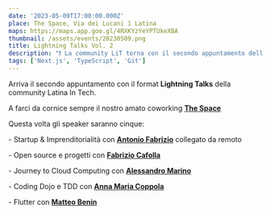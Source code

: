 ```yaml
---
date: '2023-05-09T17:00:00.000Z'
place: The Space, Via dei Lucani 1 Latina
maps: https://maps.app.goo.gl/4RXKYzYeYPTUkeXBA
thumbnail: /assets/events/20230509.png
title: Lightning Talks Vol. 2
description: "❗ La community LiT torna con il secondo appuntamento della stagione 2023, con nuovi speaker!<br />Per questa serata avremo come speaker: **[Antonio Fabrizio](https://www.linkedin.com/in/fabrizioantonio/)**, **[Fabrizio Cafolla](https://www.linkedin.com/in/fabrizio-cafolla/)**, **[Alessandro Marino](https://www.linkedin.com/in/alessandro-marino-ac/)**, **[Anna Maria Coppola](https://www.linkedin.com/in/annamaria-coppola-9a301613/)** e **[Matteo Benin](https://www.linkedin.com/in/matteo-benin-28b11195/)**"
tags: ['Next.js', 'TypeScript', 'Git']
---
```


Arriva il secondo appuntamento con il format **Lightning Talks** della community Latina In Tech.

A farci da cornice sempre il nostro amato coworking **[The Space](https://www.thespacecoworking.website/)**

Questa volta gli speaker saranno cinque:

 \- Startup & Imprenditorialità con **[Antonio Fabrizio](https://www.linkedin.com/in/fabrizioantonio/)** collegato da remoto

 \- Open source e progetti con **[Fabrizio Cafolla](https://www.linkedin.com/in/fabrizio-cafolla/)**
 
 \- Journey to Cloud Computing con **[Alessandro Marino](https://www.linkedin.com/in/alessandro-marino-ac/)**

 \- Coding Dojo e TDD con **[Anna Maria Coppola](https://www.linkedin.com/in/annamaria-coppola-9a301613/)**

 \- Flutter con **[Matteo Benin](https://www.linkedin.com/in/matteo-benin-28b11195/)**